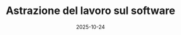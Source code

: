 ---
title: 'Astrazione del lavoro sul software'
description: 'Pensieri sul processo di astrazione della struttura di un sistema complesso'
date: 2025-10-24
tags: ['astrazione']
authors: ['vitoesposito']
---